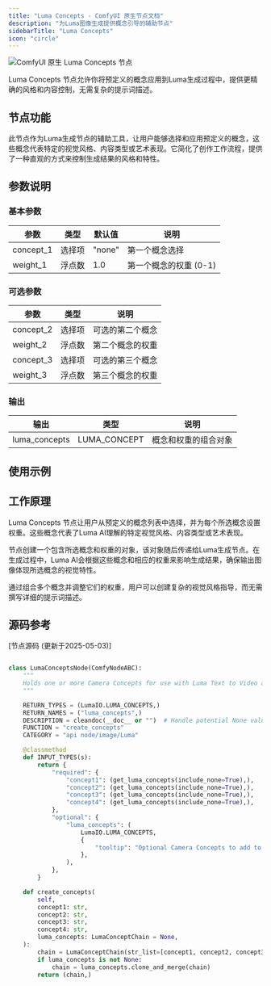 ```yaml
---
title: "Luma Concepts - ComfyUI 原生节点文档"
description: "为Luma图像生成提供概念引导的辅助节点"
sidebarTitle: "Luma Concepts"
icon: "circle"
---
```


![ComfyUI 原生 Luma Concepts 节点](/images/built-in-nodes/api_nodes/luma/luma-concepts.jpg)

Luma Concepts 节点允许你将预定义的概念应用到Luma生成过程中，提供更精确的风格和内容控制，无需复杂的提示词描述。

## 节点功能

此节点作为Luma生成节点的辅助工具，让用户能够选择和应用预定义的概念，这些概念代表特定的视觉风格、内容类型或艺术表现。它简化了创作工作流程，提供了一种直观的方式来控制生成结果的风格和特性。

## 参数说明

### 基本参数

| 参数 | 类型 | 默认值 | 说明 |
|-----|-----|-------|------|
| concept_1 | 选择项 | "none" | 第一个概念选择 |
| weight_1 | 浮点数 | 1.0 | 第一个概念的权重 (0-1) |

### 可选参数

| 参数 | 类型 | 说明 |
|-----|-----|------|
| concept_2 | 选择项 | 可选的第二个概念 |
| weight_2 | 浮点数 | 第二个概念的权重 |
| concept_3 | 选择项 | 可选的第三个概念 |
| weight_3 | 浮点数 | 第三个概念的权重 |

### 输出

| 输出 | 类型 | 说明 |
|-----|-----|------|
| luma_concepts | LUMA_CONCEPT | 概念和权重的组合对象 |

## 使用示例



## 工作原理

Luma Concepts 节点让用户从预定义的概念列表中选择，并为每个所选概念设置权重。这些概念代表了Luma AI理解的特定视觉风格、内容类型或艺术表现。

节点创建一个包含所选概念和权重的对象，该对象随后传递给Luma生成节点。在生成过程中，Luma AI会根据这些概念和相应的权重来影响生成结果，确保输出图像体现所选概念的视觉特性。

通过组合多个概念并调整它们的权重，用户可以创建复杂的视觉风格指导，而无需撰写详细的提示词描述。

## 源码参考

[节点源码 (更新于2025-05-03)] 

```python

class LumaConceptsNode(ComfyNodeABC):
    """
    Holds one or more Camera Concepts for use with Luma Text to Video and Luma Image to Video nodes.
    """

    RETURN_TYPES = (LumaIO.LUMA_CONCEPTS,)
    RETURN_NAMES = ("luma_concepts",)
    DESCRIPTION = cleandoc(__doc__ or "")  # Handle potential None value
    FUNCTION = "create_concepts"
    CATEGORY = "api node/image/Luma"

    @classmethod
    def INPUT_TYPES(s):
        return {
            "required": {
                "concept1": (get_luma_concepts(include_none=True),),
                "concept2": (get_luma_concepts(include_none=True),),
                "concept3": (get_luma_concepts(include_none=True),),
                "concept4": (get_luma_concepts(include_none=True),),
            },
            "optional": {
                "luma_concepts": (
                    LumaIO.LUMA_CONCEPTS,
                    {
                        "tooltip": "Optional Camera Concepts to add to the ones chosen here."
                    },
                ),
            },
        }

    def create_concepts(
        self,
        concept1: str,
        concept2: str,
        concept3: str,
        concept4: str,
        luma_concepts: LumaConceptChain = None,
    ):
        chain = LumaConceptChain(str_list=[concept1, concept2, concept3, concept4])
        if luma_concepts is not None:
            chain = luma_concepts.clone_and_merge(chain)
        return (chain,)


```